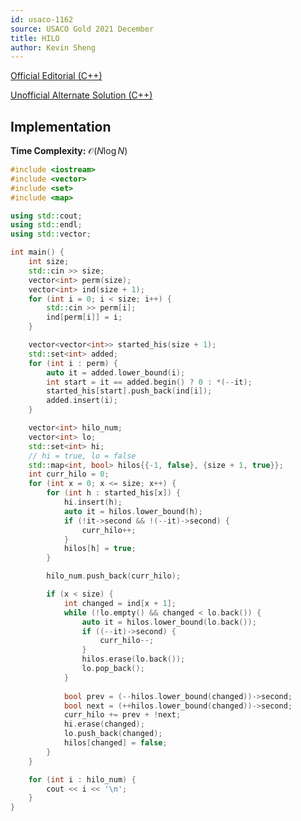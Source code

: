 ```yaml
---
id: usaco-1162
source: USACO Gold 2021 December
title: HILO
author: Kevin Sheng
---
```


[Official Editorial (C++)](http://usaco.org/current/data/sol_prob2_gold_dec21.html)

[Unofficial Alternate Solution (C++)](https://codeforces.com/blog/entry/97919?#comment-870891)

## Implementation

**Time Complexity:** $\mathcal{O}(N \log N)$

<LanguageSection>
<CPPSection>

```cpp
#include <iostream>
#include <vector>
#include <set>
#include <map>

using std::cout;
using std::endl;
using std::vector;

int main() {
	int size;
	std::cin >> size;
	vector<int> perm(size);
	vector<int> ind(size + 1);
	for (int i = 0; i < size; i++) {
		std::cin >> perm[i];
		ind[perm[i]] = i;
	}

	vector<vector<int>> started_his(size + 1);
	std::set<int> added;
	for (int i : perm) {
		auto it = added.lower_bound(i);
		int start = it == added.begin() ? 0 : *(--it);
		started_his[start].push_back(ind[i]);
		added.insert(i);
	}

	vector<int> hilo_num;
	vector<int> lo;
	std::set<int> hi;
	// hi = true, lo = false
	std::map<int, bool> hilos{{-1, false}, {size + 1, true}};
	int curr_hilo = 0;
	for (int x = 0; x <= size; x++) {
		for (int h : started_his[x]) {
			hi.insert(h);
			auto it = hilos.lower_bound(h);
			if (!it->second && !(--it)->second) {
				curr_hilo++;
			}
			hilos[h] = true;
		}

		hilo_num.push_back(curr_hilo);

		if (x < size) {
			int changed = ind[x + 1];
			while (!lo.empty() && changed < lo.back()) {
				auto it = hilos.lower_bound(lo.back());
				if ((--it)->second) {
					curr_hilo--;
				}
				hilos.erase(lo.back());
				lo.pop_back();
			}
			
			bool prev = (--hilos.lower_bound(changed))->second;
			bool next = (++hilos.lower_bound(changed))->second;
			curr_hilo += prev + !next;
			hi.erase(changed);
			lo.push_back(changed);
			hilos[changed] = false;
		}
	}

	for (int i : hilo_num) {
		cout << i << '\n';
	}
}
```

</CPPSection>
</LanguageSection>
